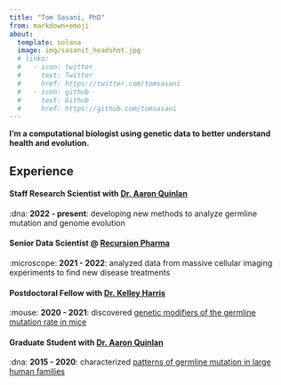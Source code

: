 ```yaml
---
title: "Tom Sasani, PhD"
from: markdown+emoji
about:
  template: solana
  image: img/sasanit_headshot.jpg
  # links:
  #   - icon: twitter
  #     text: Twitter
  #     href: https://twitter.com/tomsasani
  #   - icon: github
  #     text: Github
  #     href: https://github.com/tomsasani
---
```


**I’m a computational biologist using genetic data to better understand health and evolution.**

## Experience

#### Staff Research Scientist with [Dr. Aaron Quinlan](http://quinlanlab.org/)

:dna: **2022 - present**: developing new methods to analyze germline mutation and genome evolution

#### Senior Data Scientist @ [Recursion Pharma](https://www.recursion.com/)

:microscope: **2021 - 2022**: analyzed data from massive cellular imaging experiments to find new disease treatments

#### Postdoctoral Fellow with [Dr. Kelley Harris](https://sites.google.com/site/harriskelley/home)

:mouse: **2020 - 2021**: discovered [genetic modifiers of the germline mutation rate in mice](https://www.nature.com/articles/s41586-022-04701-5)

#### Graduate Student with [Dr. Aaron Quinlan](http://quinlanlab.org/)

:dna: **2015 - 2020**: characterized [patterns of germline mutation in large human families](https://elifesciences.org/articles/46922)

<!-- ## Education 

**University of Utah** | Salt Lake City, UT 

* Ph.D in Human Genetics | 2015 - 2019

**Lawrence University** | Appleton, WI

* B.A. in Biochemistry, *summa cum laude* | 2011 - 2015  -->

<!-- ### Experience 

**Recursion Pharmaceuticals** | Salt Lake City, UT 

* *Senior Data Scientist* | 2021 - pres. 

**University of Washington** | Seattle, WA

* *NIH T32 Postdoctoral Fellow* | [Harris Lab](https://sites.google.com/site/harriskelley/home) | 2020 - 2021 

**University of Utah** | Salt Lake City, UT 

* *Graduate Research Assistant* | [Quinlan Lab](http://quinlanlab.org/) | 2015 - 2019 -->